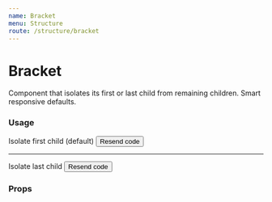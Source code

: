 ```yaml
---
name: Bracket
menu: Structure
route: /structure/bracket
---
```



# Bracket

Component that isolates its first or last child from remaining children. Smart responsive defaults.

### Usage

<Playground>
  <Bracket>
    <Avatar
      size="lg"
      imageUrl="https://avatars1.githubusercontent.com/u/194885"
    />
    <span className="text-dark-a text-sm">Isolate first child (default)</span>
    <Button>Resend code</Button>
  </Bracket>
  <hr />
  <Bracket isolate="last-child">
    <Avatar
      size="lg"
      imageUrl="https://avatars1.githubusercontent.com/u/194885"
    />
    <span className="text-dark-a text-sm">Isolate last child</span>
    <Button>Resend code</Button>
  </Bracket>
</Playground>

### Props

<Props of={Bracket} />
